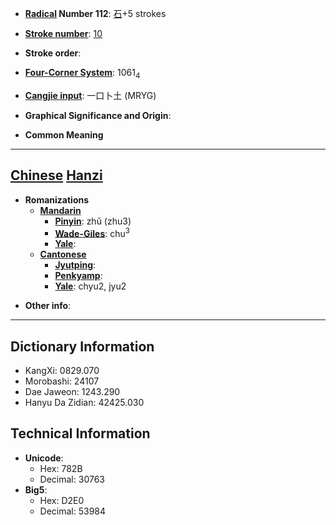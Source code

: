 * '''[[Wiktionary:Chinese radical index| Radical]] Number 112''': [[Wiktionary:Chinese radical index 石|石]]+5 strokes

* '''[[Wiktionary:Chinese total strokes index|Stroke number]]''': [[Wiktionary:Chinese total strokes index 10|10]]

* '''Stroke order''': 

* '''[[Wiktionary:Chinese four corner index|Four-Corner System]]''': 1061<sub>4</sub>

* '''[[Wiktionary:Chinese Cangjie index|Cangjie input]]''': 一口卜土 (MRYG)

* '''Graphical Significance and Origin''': 

* '''Common Meaning'''

----

== [[Chinese]] [[Hanzi]] ==

* '''Romanizations'''
** '''[[Mandarin]]'''
*** '''[[Pinyin]]''': zhǔ (zhu3)
*** '''[[Wade-Giles]]''': chu<sup>3</sup>
*** '''[[Yale]]''': 
** '''[[Cantonese]]'''
*** '''[[Jyutping]]''':
*** '''[[Penkyamp]]''': 
*** '''[[Yale]]''': chyu2, jyu2

* '''Other info''': 

----

== Dictionary Information ==

* KangXi: 0829.070
* Morobashi: 24107
* Dae Jaweon: 1243.290
* Hanyu Da Zidian: 42425.030

== Technical Information ==

* '''Unicode''':
** Hex: 782B
** Decimal: 30763
* '''Big5''':
** Hex: D2E0
** Decimal: 53984